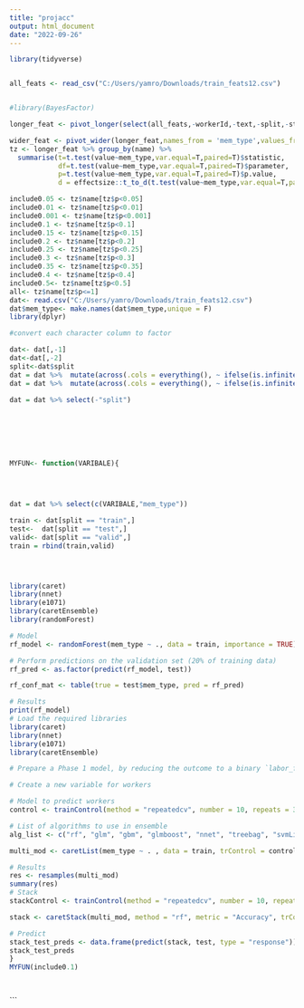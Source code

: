 ```yaml
---
title: "projacc"
output: html_document
date: "2022-09-26"
---
```



```r
library(tidyverse)


all_feats <- read_csv("C:/Users/yamro/Downloads/train_feats12.csv")


#library(BayesFactor)

longer_feat <- pivot_longer(select(all_feats,-workerId,-text,-split,-startPerson,-advadj),cols=setdiff(colnames(all_feats)[4:(ncol(all_feats)-1)],c('startPerson','advadj')))

wider_feat <- pivot_wider(longer_feat,names_from = 'mem_type',values_from = 'value')
tz <- longer_feat %>% group_by(name) %>% 
  summarise(t=t.test(value~mem_type,var.equal=T,paired=T)$statistic,
            df=t.test(value~mem_type,var.equal=T,paired=T)$parameter,
            p=t.test(value~mem_type,var.equal=T,paired=T)$p.value,
            d = effectsize::t_to_d(t.test(value~mem_type,var.equal=T,paired=T)$statistic,t.test(value~mem_type,var.equal=T,paired=T)$parameter,paired=T)$d)

include0.05 <- tz$name[tz$p<0.05]
include0.01 <- tz$name[tz$p<0.01]
include0.001 <- tz$name[tz$p<0.001]
include0.1 <- tz$name[tz$p<0.1]
include0.15 <- tz$name[tz$p<0.15]
include0.2 <- tz$name[tz$p<0.2]
include0.25 <- tz$name[tz$p<0.25]
include0.3 <- tz$name[tz$p<0.3]
include0.35 <- tz$name[tz$p<0.35]
include0.4 <- tz$name[tz$p<0.4]
include0.5<- tz$name[tz$p<0.5]
all<- tz$name[tz$p<=1]
dat<- read.csv("C:/Users/yamro/Downloads/train_feats12.csv")
dat$mem_type<- make.names(dat$mem_type,unique = F)
library(dplyr)

#convert each character column to factor

dat<- dat[,-1]
dat<-dat[,-2]
split<-dat$split
dat = dat %>%  mutate(across(.cols = everything(), ~ ifelse(is.infinite(.x), 0, .x)))
dat = dat %>%  mutate(across(.cols = everything(), ~ ifelse(is.infinite(.x), 0, .x)))

dat = dat %>% select(-"split")








```

```r
MYFUN<- function(VARIBALE){
  



dat = dat %>% select(c(VARIBALE,"mem_type"))

train <- dat[split == "train",]
test<-  dat[split == "test",]
valid<- dat[split == "valid",]
train = rbind(train,valid)




library(caret)
library(nnet)
library(e1071)
library(caretEnsemble)
library(randomForest)

# Model
rf_model <- randomForest(mem_type ~ ., data = train, importance = TRUE)

# Perform predictions on the validation set (20% of training data)
rf_pred <- as.factor(predict(rf_model, test))

rf_conf_mat <- table(true = test$mem_type, pred = rf_pred)

# Results 
print(rf_model)
# Load the required libraries
library(caret)
library(nnet)
library(e1071)
library(caretEnsemble)

# Prepare a Phase 1 model, by reducing the outcome to a binary `labor_force` variable

# Create a new variable for workers

# Model to predict workers 
control <- trainControl(method = "repeatedcv", number = 10, repeats = 3, search = "grid", savePredictions = "final", index = createResample(train$worker, 10), summaryFunction = twoClassSummary, classProbs = TRUE, verboseIter = TRUE)

# List of algorithms to use in ensemble
alg_list <- c("rf", "glm", "gbm", "glmboost", "nnet", "treebag", "svmLinear")

multi_mod <- caretList(mem_type ~ . , data = train, trControl = control, methodList = alg_list, metric = "ROC")

# Results
res <- resamples(multi_mod)
summary(res)
# Stack 
stackControl <- trainControl(method = "repeatedcv", number = 10, repeats = 3, savePredictions = TRUE, classProbs = TRUE, verboseIter = TRUE)

stack <- caretStack(multi_mod, method = "rf", metric = "Accuracy", trControl = stackControl)

# Predict
stack_test_preds <- data.frame(predict(stack, test, type = "response"))
stack_test_preds
}
MYFUN(include0.1)




```






  


```

